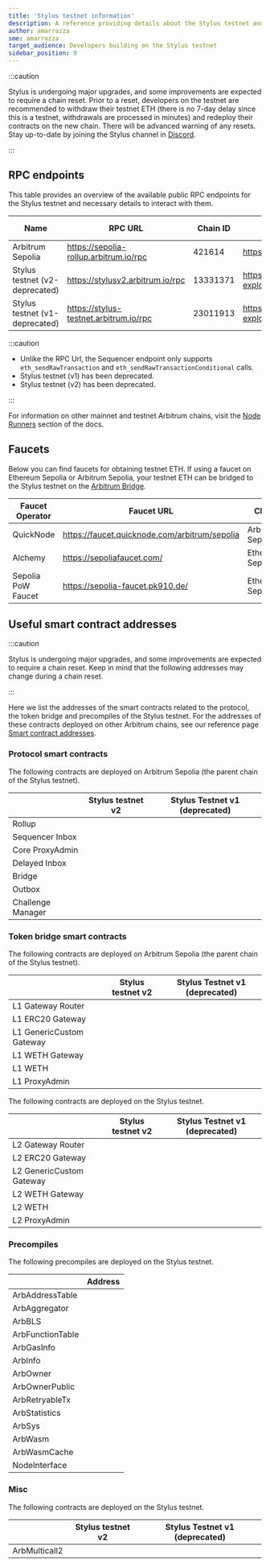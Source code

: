 ```yaml
---
title: 'Stylus testnet information'
description: A reference providing details about the Stylus testnet and faucets for obtaining testnet ETH
author: amarrazza
sme: amarrazza
target_audience: Developers building on the Stylus testnet
sidebar_position: 9
---
```



<PublicPreviewBannerPartial />

:::caution

Stylus is undergoing major upgrades, and some improvements are expected to require a chain reset. Prior to a reset, developers on the testnet are recommended to withdraw their testnet ETH (there is no 7-day delay since this is a testnet, withdrawals are processed in minutes) and redeploy their contracts on the new chain. There will be advanced warning of any resets. Stay up-to-date by joining the Stylus channel in [Discord](https://discord.com/invite/arbitrum).

:::

## RPC endpoints

This table provides an overview of the available public RPC endpoints for the Stylus testnet and necessary details to interact with them.

| Name                           | RPC URL                                | Chain ID | Block explorer                               | Underlying chain | Sequencer feed URL                    | Sequencer endpoint<sup>⚠️</sup>                  |
| ------------------------------ | -------------------------------------- | -------- | -------------------------------------------- | ---------------- | ------------------------------------- | ------------------------------------------------ |
| Arbitrum Sepolia               | https://sepolia-rollup.arbitrum.io/rpc | 421614   | https://sepolia.arbiscan.io                  | Sepolia          | wss://sepolia-rollup.arbitrum.io/feed | https://sepolia-rollup-sequencer.arbitrum.io/rpc |
| Stylus testnet (v2-deprecated) | https://stylusv2.arbitrum.io/rpc       | 13331371 | https://stylusv2-explorer.arbitrum.io/       | Arbitrum Sepolia | wss://stylusv2.arbitrum.io/feed       | https://stylusv2-sequencer.arbitrum.io/rpc       |
| Stylus testnet (v1-deprecated) | https://stylus-testnet.arbitrum.io/rpc | 23011913 | https://stylus-testnet-explorer.arbitrum.io/ | Arbitrum Sepolia | wss://stylus-testnet.arbitrum.io/feed | https://stylus-testnet-sequencer.arbitrum.io/rpc |

:::caution

- Unlike the RPC Url, the Sequencer endpoint only supports `eth_sendRawTransaction` and `eth_sendRawTransactionConditional` calls.
- Stylus testnet (v1) has been deprecated.
- Stylus testnet (v2) has been deprecated.

:::

For information on other mainnet and testnet Arbitrum chains, visit the [Node Runners](/build-decentralized-apps/reference/01-node-providers#rpc-endpoints) section of the docs.

## Faucets

Below you can find faucets for obtaining testnet ETH. If using a faucet on Ethereum Sepolia or Arbitrum Sepolia, your testnet ETH can be bridged to the Stylus testnet on the [Arbitrum Bridge](https://bridge.arbitrum.io/).

| Faucet Operator    | Faucet URL                                    | Chain            |
| ------------------ | --------------------------------------------- | ---------------- |
| QuickNode          | https://faucet.quicknode.com/arbitrum/sepolia | Arbitrum Sepolia |
| Alchemy            | https://sepoliafaucet.com/                    | Ethereum Sepolia |
| Sepolia PoW Faucet | https://sepolia-faucet.pk910.de/              | Ethereum Sepolia |

## Useful smart contract addresses


:::caution

Stylus is undergoing major upgrades, and some improvements are expected to require a chain reset. Keep in mind that the following addresses may change during a chain reset.

:::

Here we list the addresses of the smart contracts related to the protocol, the token bridge and precompiles of the Stylus testnet. For the addresses of these contracts deployed on other Arbitrum chains, see our reference page [Smart contract addresses](/build-decentralized-apps/reference/02-useful-addresses.mdx).

### Protocol smart contracts

The following contracts are deployed on Arbitrum Sepolia (the parent chain of the Stylus testnet).

|                   | Stylus testnet v2                                                             | Stylus Testnet v1 (deprecated)                                                |
| ----------------- | ----------------------------------------------------------------------------- | ----------------------------------------------------------------------------- |
| Rollup            | <AEL address="0x01a8a2b32aa5328466Be47A1808a03aC6c35d94f" chainID={421614} /> | <AEL address="0x94db9E36d9336cD6F9FfcAd399dDa6Cc05299898" chainID={421614} /> |
| Sequencer Inbox   | <AEL address="0x1Ea8B3853355604673e1301A501766EbB2987a09" chainID={421614} /> | <AEL address="0x00A0F15b79d1D3e5991929FaAbCF2AA65623530c" chainID={421614} /> |
| Core ProxyAdmin   | <AEL address="0xBD76fd3fB5F3CD7165fB6e0DB895FFE1d81463e3" chainID={421614} /> | <AEL address="0x86D3d0752557F74b0a287F174a5dE35707435e40" chainID={421614} /> |
| Delayed Inbox     | <AEL address="0xcdCF1F59f5d4A65a3c67E1341f8b85Cba50E0a7C" chainID={421614} /> | <AEL address="0xe1e3b1CBaCC870cb6e5F4Bdf246feB6eB5cD351B" chainID={421614} /> |
| Bridge            | <AEL address="0x024a10506f8a27E4CfEDeB18fd30AA1529A2960E" chainID={421614} /> | <AEL address="0x35aa95ac4747D928E2Cd42FE4461F6D9d1826346" chainID={421614} /> |
| Outbox            | <AEL address="0xf731Fc4F7B70A0a6F9915f452d88Dc405a59D8b1" chainID={421614} /> | <AEL address="0x98fcA8bFF38a987B988E54273Fa228A52b62E43b" chainID={421614} /> |
| Challenge Manager | <AEL address="0xC3ED756Ee6AF0C7D1C3D58Df720ba18bB8a4ae76" chainID={421614} /> | <AEL address="0xf398577501999f14E8a85B1A09816D4Cb0aE0DCf" chainID={421614} /> |

### Token bridge smart contracts

The following contracts are deployed on Arbitrum Sepolia (the parent chain of the Stylus testnet).

|                          | Stylus testnet v2                                                             | Stylus Testnet v1 (deprecated)                                                |
| ------------------------ | ----------------------------------------------------------------------------- | ----------------------------------------------------------------------------- |
| L1 Gateway Router        | <AEL address="0xAC4F454320A253267C6Ae95e4784b9A4f9F78359" chainID={421614} /> | <AEL address="0xa72a2F3559Bb337309BCE13f18fae748C6A7D0fa" chainID={421614} /> |
| L1 ERC20 Gateway         | <AEL address="0xD2C4693Dd8d44703af5CF9484fa8faAD6e33E392" chainID={421614} /> | <AEL address="0x709C3Ad4447adA3c9d1eFDA4C4c5b72D4b22005F" chainID={421614} /> |
| L1 GenericCustom Gateway | <AEL address="0x093353B9f723047abf37Ebe01cE48d7dDA8320F4" chainID={421614} /> | <AEL address="0x99ED0b0934ff766adceA8A1C38566b2C62Dd319D" chainID={421614} /> |
| L1 WETH Gateway          | <AEL address="0x4FEbc93233aAc1523f36Abe297de9323f6C8ce79" chainID={421614} /> | <AEL address="0x298f1539B240f7c2A1EA286AE83E6Fac0C33639b" chainID={421614} /> |
| L1 WETH                  | <AEL address="0x980B62Da83eFf3D4576C647993b0c1D7faf17c73" chainID={421614} /> | <AEL address="0xe39Ab88f8A4777030A534146A9Ca3B52bd5D43A3" chainID={421614} /> |
| L1 ProxyAdmin            | <AEL address="0xBD76fd3fB5F3CD7165fB6e0DB895FFE1d81463e3" chainID={421614} /> | <AEL address="0xA428EfC5353E064f4c576c319836e13ae1157C41" chainID={421614} /> |

The following contracts are deployed on the Stylus testnet.

|                          | Stylus testnet v2                                                               | Stylus Testnet v1 (deprecated)                                                  |
| ------------------------ | ------------------------------------------------------------------------------- | ------------------------------------------------------------------------------- |
| L2 Gateway Router        | <AEL address="0xD60FD4c5D335b00287202C93C5B4EE0478D92686" chainID={13331371} /> | <AEL address="0xCDdbADaF4FfA77446aB664834AAdb91121DbdA6f" chainID={23011913} /> |
| L2 ERC20 Gateway         | <AEL address="0xCf3a4aF3c48Ba19c5FccFB44FA3E3A0F2A6e60dA" chainID={13331371} /> | <AEL address="0x82D5409C0CC3e1E6eaEdb5D1893Ca85b496Aa646" chainID={23011913} /> |
| L2 GenericCustom Gateway | <AEL address="0xE102D94df0179082B39Ddcad58c9430dedc89aE3" chainID={13331371} /> | <AEL address="0x8a787c6bEd27F90a7302832523f3c63Ef276f193" chainID={23011913} /> |
| L2 WETH Gateway          | <AEL address="0xec018E81eE818b04CFb1E013D91F1b779a2AC440" chainID={13331371} /> | <AEL address="0x024e80adBD08aF5240C7860AF2D44C3596EdB3Da" chainID={23011913} /> |
| L2 WETH                  | <AEL address="0xa3bD1fdeEb903142d16B3bd22f2aC9A82C714D62" chainID={13331371} /> | <AEL address="0xFFaB5a6E03d5099922BAD0B6E561E9129E0FEB4c" chainID={23011913} /> |
| L2 ProxyAdmin            | <AEL address="0x9DC4Da9a940AFEbBC8329aA6534aD767b60d968c" chainID={13331371} /> | <AEL address="0xF113d2bF6c3974810802BE3989e3C1C1BAd0DE69" chainID={23011913} /> |

### Precompiles

The following precompiles are deployed on the Stylus testnet.

|                  | Address                                                                         |
| ---------------- | ------------------------------------------------------------------------------- |
| ArbAddressTable  | <AEL address="0x0000000000000000000000000000000000000066" chainID={13331371} /> |
| ArbAggregator    | <AEL address="0x000000000000000000000000000000000000006D" chainID={13331371} /> |
| ArbBLS           | <AEL address="0x0000000000000000000000000000000000000067" chainID={13331371} /> |
| ArbFunctionTable | <AEL address="0x0000000000000000000000000000000000000068" chainID={13331371} /> |
| ArbGasInfo       | <AEL address="0x000000000000000000000000000000000000006C" chainID={13331371} /> |
| ArbInfo          | <AEL address="0x0000000000000000000000000000000000000065" chainID={13331371} /> |
| ArbOwner         | <AEL address="0x0000000000000000000000000000000000000070" chainID={13331371} /> |
| ArbOwnerPublic   | <AEL address="0x000000000000000000000000000000000000006b" chainID={13331371} /> |
| ArbRetryableTx   | <AEL address="0x000000000000000000000000000000000000006E" chainID={13331371} /> |
| ArbStatistics    | <AEL address="0x000000000000000000000000000000000000006F" chainID={13331371} /> |
| ArbSys           | <AEL address="0x0000000000000000000000000000000000000064" chainID={13331371} /> |
| ArbWasm          | <AEL address="0x0000000000000000000000000000000000000071" chainID={13331371} /> |
| ArbWasmCache     | <AEL address="0x0000000000000000000000000000000000000072" chainID={13331371} /> |
| NodeInterface    | <AEL address="0x00000000000000000000000000000000000000C8" chainID={13331371} /> |

### Misc

The following contracts are deployed on the Stylus testnet.

|               | Stylus testnet v2                                                               | Stylus Testnet v1 (deprecated)                                                  |
| ------------- | ------------------------------------------------------------------------------- | ------------------------------------------------------------------------------- |
| ArbMulticall2 | <AEL address="0x39E068582873B2011F5a1e8E0F7D9D993c8111BC" chainID={13331371} /> | <AEL address="0x42aaE78422EF3e8E6d0D88e58E25CA7C7Ecb9D5a" chainID={23011913} /> |
